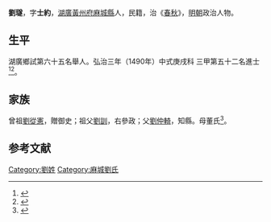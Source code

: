 {{明清人物信息框
| 姓名 = 劉璲
| 原名 =
| 圖片名稱= 
| 圖片大小 =
| 圖片說明 = 
| 最高職務 =
| 國家 = 大明 
| 爵位 =
| 籍貫 = [[湖廣|湖廣]][[黃州府|黃州府]][[麻城縣|麻城縣]]
| 族裔 = 
| 字號 = 
| 諡號 =
| 出生日期 = 七月初六日
| 出生地點 =
| 逝世日期 = 卒年不詳 
| 逝世地點 =
| 墓葬 =
| 配偶 = 秦氏
| 親屬 = 
| 出身 =
* 弘治三年庚戌科同進士出身
| 經歷 =
| 著作 = 
}}
'''劉璲'''{{BD|1459年||？年||}}，字'''士約'''，[[湖廣|湖廣]][[黃州府|黃州府]][[麻城縣|麻城縣]]人，民籍，治《[[春秋|春秋]]》，[[明朝|明朝]]政治人物。

== 生平 ==
湖廣鄉試第六十五名舉人。弘治三年（1490年）中式庚戌科<!---會試第四名--->三甲第五十二名進士<ref>{{Cite book|title=《[[皇明贡举考|皇明贡举考]]》卷五|last=（明）[[张朝瑞|张朝瑞]]|first=|publisher=《续修四库全书》史部第828册|year=|isbn=|location=|pages=}}</ref><ref>{{Cite book|title=贡举志五种 上|last=鲁小俊，江俊伟著|first=|publisher=武汉：武汉大学出版社|year=2009|isbn=978-7-307-07043-1|location=|pages=}}</ref>。

== 家族 ==
曾祖[[劉從憲|劉從憲]]，贈御史；祖父[[劉訓|劉訓]]，右參政；父[[劉仲輢|劉仲輢]]，知縣。母董氏<ref>{{Cite book|title=天一阁藏明代科举录选刊 登科录 点校本|last=龚延明主编|first=|publisher=宁波出版社|year=2016|isbn=978-7-5526-2320-8|location=宁波|pages=|quote=《天一閣藏明代科舉錄選刊.登科錄》之《弘治三年庚戌科進士登科錄》}}</ref>。

==参考文献==
{{reflist}}

{{弘治三年庚戌科殿試金榜}}

{{Authority control}}

{{DEFAULTSORT:}}
[[Category:劉姓|Category:劉姓]]
[[Category:麻城劉氏|Category:麻城劉氏]]